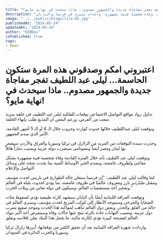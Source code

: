 ```yaml
---
title: "اعتبروني امكم وصدقوني هذه المرة ستكون الحاسمة… ليلى عبد اللطيف تفجر مفاجأة جديدة والجمهور مصدوم.. ماذا سيحدث في نهاية مايو؟!"
description: "ليلى عبد اللطيف تتوقع كوارث وحروب خلال الأشهر القادمة، بما في ذلك زلازل في تركيا وسوريا وتسونامي يضرب دولة عربية، وفاة شخصية فنية مشهورة، وأحداث مثيرة في فرنسا واليابان."
image: "../../public/blogs/lila-02.jpg"
publishedAt: "2024-05-24"
updatedAt: "2024-05-24"
author: "EddDev"
isPublished: true
tags:
- News
---
```


# اعتبروني امكم وصدقوني هذه المرة ستكون الحاسمة… ليلى عبد اللطيف تفجر مفاجأة جديدة والجمهور مصدوم.. ماذا سيحدث في نهاية مايو؟!

تداول رواد مواقع التواصل الاجتماعي توقعات للفلكية ليلى عبد اللطيف في حلقة سرية منعت من العرض، وزعم البعض أن المذيع طلب بإنهاء الحلقة.

وتوقعت ليلى عبداللطيف خلالها حدوث كوارث وحروب خلال الـ 4 أو الـ 5 أشهر القادمة، الأمر الذي صدم الجمهور.

وحذرت سيدة التوقعات من المزيد من الزلازل في تركيا وسوريا والعراق والأردن سيشعر بها لبنان ومصر أيضاً وتسونامي سيضرب دولة عربية ويسبب دماراً هائلاً.

وتوقعت ليلى عبد اللطيف بأنه خلال الفترة القادمة وفاة شخصية فنية مشهورة بشكل مفاجئ ولظروف غامضة، ويصدم الخبر الأوساط الفنية بما يحدث ضجة على وسائل التواصل والإعلام.

كما وقالت ليلي عبد اللطيف: "إن فرنسا ستعلن حالة الطوارئ في باريس لحدث مؤسف ومقتل ملياردير بارز ومعروف عالميًا في ظروف غامضة، بما يؤدي لحدوث بلبلة في العالم وتفجير أحد مستشفيات العالم، وسيكون في دولة تعاني من ويلات الحرب."

وتوقعت العرافة اللبنانية أيضًا بأن اليابان سيشهد كارثة طبيعية تؤدي لسقوط مئات الضحايا والجرحى وستتوجه الأنظار إلى كوكب المريخ لحدث مؤسف، وسنرى العالم في حالة من القلق والحذر، وبعض دول العالم تتأهب لمواكبة هذا الحدث وموجة صقيع تضرب دول عربية، وتسبب التهابات حادة بالرئة تنتج عنها حالات وفاة وسيتعرض أحد أكبر بنوك العالم لفضيحة كبيرة تؤدي لكارثة مالية، ما يجعل هذا البنك يعلن إفلاسه ويغلق.

وازدادت شهرة العرافة اللبنانية بعد أن تحقق الكثير من توقعاتها، أبرزها زلزال تركيا وسوريا والحرب الدائرة في السودان.
